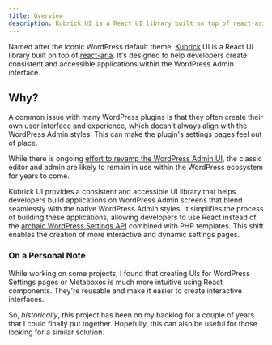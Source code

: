 ```yaml
---
title: Overview
description: Kubrick UI is a React UI library built on top of react-aria, designed to help developers build a consistent and accessible application on the WordPress admin screens.
---
```


Named after the iconic WordPress default theme, [Kubrick](https://wordpress.org/themes/default/) UI is a React UI library built on top of [react-aria](https://react-spectrum.adobe.com/react-aria/). It's designed to help developers create consistent and accessible applications within the WordPress Admin interface.

## Why?

A common issue with many WordPress plugins is that they often create their own user interface and experience, which doesn’t always align with the WordPress Admin styles. This can make the plugin's settings pages feel out of place.

While there is ongoing [effort to revamp the WordPress Admin UI](https://wptavern.com/wordpress-plans-ambitious-admin-ui-revamp-with-design-system-galvanizing-broad-support-from-the-developer-community), the classic editor and admin are likely to remain in use within the WordPress ecosystem for years to come.

Kubrick UI provides a consistent and accessible UI library that helps developers build applications on WordPress Admin screens that blend seamlessly with the native WordPress Admin styles. It simplifies the process of building these applications, allowing developers to use React instead of the [archaic WordPress Settings API](https://developer.wordpress.org/plugins/settings/settings-api/) combined with PHP templates. This shift enables the creation of more interactive and dynamic settings pages.

### On a Personal Note

While working on some projects, I found that creating UIs for WordPress Settings pages or Metaboxes is much more intuitive using React components. They're reusable and make it easier to create interactive interfaces.

So, _historically_, this project has been on my backlog for a couple of years that I could finally put together. Hopefully, this can also be useful for those looking for a similar solution.
